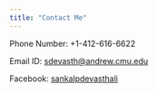 ---
title: "Contact Me"
---

Phone Number: +1-412-616-6622

Email ID: [sdevasth@andrew.cmu.edu](mailto:sdevasth@andrew.cmu.edu)

Facebook: [sankalpdevasthali](https://www.facebook.com/sankalpdevasthali)
